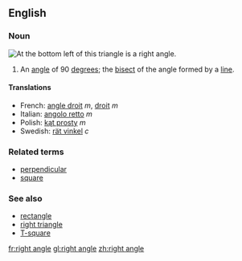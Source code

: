 ==English==
===Noun===
[[Image:Triangle.Right.svg|thumb|right|At the bottom left of this triangle is a right angle.]]
{{en-noun-reg}}

#{{geometry}} An [[angle]] of 90 [[degree]]s; the [[bisect]] of the angle formed by a [[line]].

====Translations====
*French: [[angle droit]] ''m'', [[droit]] ''m''
*Italian: [[angolo retto]] ''m''
*Polish: [[kąt prosty]] ''m''
*Swedish: [[rät vinkel]] ''c''

===Related terms===
* [[perpendicular]]
* [[square]]

===See also===
* [[rectangle]]
* [[right triangle]]
* [[T-square]]

[[fr:right angle]]
[[gl:right angle]]
[[zh:right angle]]